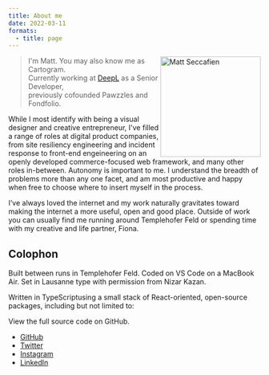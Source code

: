 ```yaml
---
title: About me
date: 2022-03-11
formats:
  - title: page
---
```


<section>
  <img src="/me.jpg" alt="Matt Seccafien" width="200" height="200" align="right" />
  <article>

<blockquote>
I'm Matt. You may also know me as Cartogram. <br/>
Currently working at <a href="https://www.deepl.com">DeepL</a> as a Senior Developer,<br />
previously cofounded Pawzzles and Fondfolio.
</blockquote>

While I most identify with being a visual designer and creative entrepreneur, I've filled a range of roles at digital product companies, from site resiliency engineering and incident response to front-end engeineering on an openly developed commerce-focused web framework, and many other roles in-between. Autonomy is important to me. I understand the breadth of problems more than any one facet, and am most productive and happy when free to choose where to insert myself in the process.

I’ve always loved the internet and my work naturally gravitates toward making the internet a more useful, open and good place. Outside of work you can usually find me running around Templehofer Feld or spending time with my creative and life partner, Fiona.

## Colophon

Built between runs in Templehofer Feld. Coded on VS Code on a MacBook Air. Set in Lausanne type with permission from Nizar Kazan.

Written in TypeScriptusing a small stack of React-oriented, open-source packages, including but not limited to:

View the full source code on GitHub.

- [GitHub](github.com/cartogram)
- [Twitter](twitter.com/_cartogram)
- [Instagram](instagram.com/cartogram)
- [LinkedIn](linkedin.com/in/mattseccafien)

</article>

</section>

<section>
<article>

</article>
</section>
